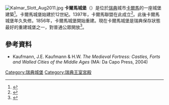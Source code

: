 [[File:Kalmar_Slott_Aug2011.jpg|thumb]] 
'''卡爾馬城堡'''（{{lang-sv|Kalmar slott}}）是位於[[瑞典|瑞典]]城市[[卡爾馬|卡爾馬]]的一座城堡建築<ref>{{Cite web |url=http://www.sfv.se/cms/sfv/english/holiday/Kalmar_Castle.html |title=''Kalmar Castle'' (Statens fastighetsverk) |accessdate=2016-01-16 |archive-date=2011-06-12 |archive-url=https://web.archive.org/web/20110612083210/http://www.sfv.se/cms/sfv/english/holiday/Kalmar_Castle.html |dead-url=yes }}</ref>。卡爾馬城堡始建於12世紀。1397年，卡爾馬聯盟在此成立<ref>{{Cite web |url=http://staff.kings.edu/bapavlac/knightsandcastles/kalmar.html |title=''Kalmar Castle'' (Castle of the Day) |accessdate=2016-01-16 |archive-date=2016-03-04 |archive-url=https://web.archive.org/web/20160304235916/http://staff.kings.edu/bapavlac/knightsandcastles/kalmar.html |dead-url=no }}</ref>。此後卡爾馬城堡年久失修。1856年，卡爾馬城堡開始重建。現在卡爾馬城堡是瑞典保存狀態最好的重建城堡之一，對普通公眾開放<ref>{{Cite web |url=http://www.smithsonianmag.com/specialsections/ricksteves/Kalmar-Castle-Swedens-Royal-Hub.html |title=''Kalmar Castle: Sweden’s Royal Hub'' (Smithsonian Institution) |accessdate=2016-01-16 |archive-date=2013-12-03 |archive-url=https://web.archive.org/web/20131203020401/http://www.smithsonianmag.com/specialsections/ricksteves/Kalmar-Castle-Swedens-Royal-Hub.html |dead-url=no }}</ref>。
==參考資料==
{{reflist}}
*Kaufmann, J.E. Kaufmann & H.W. ''The Medieval Fortress: Castles, Forts and Walled Cities of the Middle Ages'' (MA: Da Capo Press, 2004)
{{Commons|Kalmar slott|Kalmar castle}}
{{coord|56.658|N|16.355|E|type:landmark|display=title}}
[[Category:瑞典城堡|Category:瑞典城堡]]
[[Category:瑞典王室宮殿|Category:瑞典王室宮殿]]
